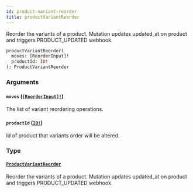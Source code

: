 ```yaml
---
id: product-variant-reorder
title: productVariantReorder
---
```


Reorder the variants of a product. Mutation updates updated_at on product and triggers PRODUCT_UPDATED webhook.

```graphql
productVariantReorder(
  moves: [ReorderInput]!
  productId: ID!
): ProductVariantReorder

```

### Arguments

#### `moves` ([`[ReorderInput]!`](/developer/api-reference/inputs/reorder-input))

The list of variant reordering operations.

#### `productId` ([`ID!`](/developer/api-reference/scalars/id))

Id of product that variants order will be altered.

### Type

#### [`ProductVariantReorder`](/developer/api-reference/objects/product-variant-reorder)

Reorder the variants of a product. Mutation updates updated_at on product and triggers PRODUCT_UPDATED webhook.
